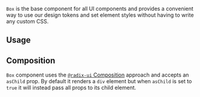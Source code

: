 <ax-layout />

`Box` is the base component for all UI components and provides a convenient way to use our design tokens and set element styles without having to write any custom CSS.

## Usage

<ax-demo name="box-usage" />

## Composition

`Box` component uses the [`@radix-ui` Composition](https://www.radix-ui.com/primitives/docs/guides/composition) approach and accepts an `asChild` prop. By default it renders a `div` element but when `asChild` is set to `true` it will instead pass all props to its child element.

<ax-demo name="box-composition-usage" />

